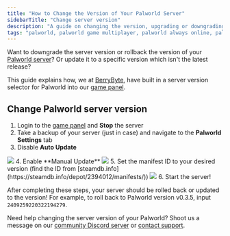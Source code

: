 ```yaml
---
title: "How to Change the Version of Your Palworld Server"
sidebarTitle: "Change server version"
description: "A guide on changing the version, upgrading or downgrading, of your Palworld server."
tags: "palworld, palworld game multiplayer, palworld always online, palworld community server, palworld update version, palworld server update"
---
```


Want to downgrade the server version or rollback the version of your [Palworld server](https://berrybyte.net/palworld-server-hosting)? Or update it to a specific version which isn't the latest release?

This guide explains how, we at [BerryByte](https://berrybyte.net), have built in a server version selector for Palworld into our [game panel](https://game.berrybyte.net).

## Change Palworld server version

1. Login to the [game panel](https://game.berrybyte.net) and **Stop** the server
2. Take a backup of your server (just in case) and navigate to the **Palworld Settings** tab
3. Disable **Auto Update**
<Frame>
  <img src="/images/auto-update-palworld.png" />
</Frame>
4. Enable **Manual Update**
<Frame>
  <img src="/images/manual-update-palworld.png" />
</Frame>
5. Set the manifest ID to your desired version (find the ID from [steamdb.info](https://steamdb.info/depot/2394012/manifests/))
<Frame>
  <img src="/images/palworld-manifest-id.png" />
</Frame>
6. Start the server!

After completing these steps, your server should be rolled back or updated to the version! For example, to roll back to Palworld version v0.3.5, input `2409259220322194279`.

Need help changing the server version of your Palworld? Shoot us a message on our
[community Discord server](https://berrybyte.net/discord) or [contact support](https://berrybyte.net/support).